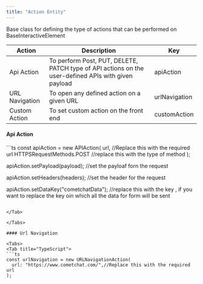 ```yaml
---
title: "Action Entity"
---
```


Base class for defining the type of actions that can be performed on BaseInteractiveElement

| Action         | Description                                                                                         | Key           |
| -------------- | --------------------------------------------------------------------------------------------------- | ------------- |
| Api Action     | To perform Post, PUT, DELETE, PATCH type of API actions on the user-defined APIs with given payload | apiAction     |
| URL Navigation | To open any defined action on a given URL                                                           | urlNavigation |
| Custom Action  | To set custom action on the front end                                                               | customAction  |

#### Api Action

<Tabs>
<Tab title="TypeScript">
```ts
const apiAction = new APIAction(
  url, //Replace this with the required url
  HTTPSRequestMethods.POST //replace this with the type of method
);

apiAction.setPayload(payload); //set the payloaf forn the request

apiAction.setHeaders(headers); //set the header for the request

apiAction.setDataKey("cometchatData"); //replace this with the key , if you want to replace the key oin which all the data for form will be sent
```

</Tab>

</Tabs>

#### Url Navigation

<Tabs>
<Tab title="TypeScript">
```ts
const urlNavigation = new URLNavigationAction(
  url: "https://www.cometchat.com/",//Replace this with the required url
);
```

</Tab>

</Tabs>
